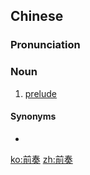 ==Chinese==
{{zh-forms}}

===Pronunciation===
{{zh-pron
|m=qiánzòu
|c=cin4 zau3
|cat=n
}}

===Noun===
{{zh-noun}}

# [[prelude]]

====Synonyms====
* {{zh-l|前奏曲}}

{{zh-cat|Music}}

[[ko:前奏]]
[[zh:前奏]]